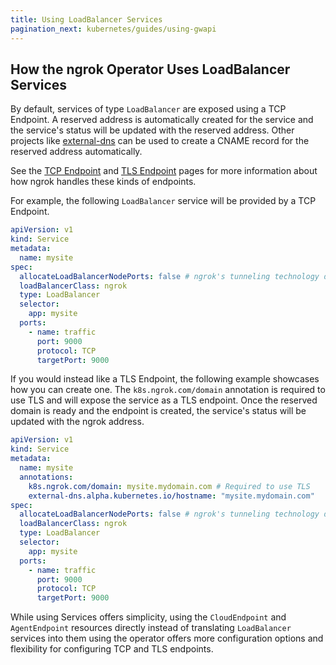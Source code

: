 ```yaml
---
title: Using LoadBalancer Services
pagination_next: kubernetes/guides/using-gwapi
---
```


## How the ngrok Operator Uses LoadBalancer Services

By default, services of type `LoadBalancer` are exposed using a TCP Endpoint.
A reserved address is automatically created for the service and the service's status will be updated with the reserved address.
Other projects like [external-dns](https://github.com/ngrok/ngrok-operator/docs/examples/external-dns/README.md) can be used to create a CNAME record for the reserved address automatically.

See the [TCP Endpoint](/tcp/) and [TLS Endpoint](/tls/) pages for more information about how ngrok handles these kinds of endpoints.

For example, the following `LoadBalancer` service will be provided by a TCP Endpoint.

```yaml
apiVersion: v1
kind: Service
metadata:
  name: mysite
spec:
  allocateLoadBalancerNodePorts: false # ngrok's tunneling technology does not require NodePorts to be allocated.
  loadBalancerClass: ngrok
  type: LoadBalancer
  selector:
    app: mysite
  ports:
    - name: traffic
      port: 9000
      protocol: TCP
      targetPort: 9000
```

If you would instead like a TLS Endpoint, the following example showcases how you can create one.
The `k8s.ngrok.com/domain` annotation is required to use TLS and will expose the service as a TLS endpoint.
Once the reserved domain is ready and the endpoint is created, the service's status will be updated with the ngrok address.

```yaml
apiVersion: v1
kind: Service
metadata:
  name: mysite
  annotations:
    k8s.ngrok.com/domain: mysite.mydomain.com # Required to use TLS
    external-dns.alpha.kubernetes.io/hostname: "mysite.mydomain.com"
spec:
  allocateLoadBalancerNodePorts: false # ngrok's tunneling technology does not require NodePorts to be allocated.
  loadBalancerClass: ngrok
  type: LoadBalancer
  selector:
    app: mysite
  ports:
    - name: traffic
      port: 9000
      protocol: TCP
      targetPort: 9000
```

While using Services offers simplicity, using the `CloudEndpoint` and `AgentEndpoint` resources directly instead of translating `LoadBalancer` services into them using the operator offers more configuration options and flexibility for configuring TCP and TLS endpoints.
